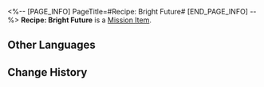 <%-- [PAGE_INFO]
PageTitle=#Recipe: Bright Future#
[END_PAGE_INFO] --%>
{{Item Infobox
|id          = 150012
|image       = Item Recipe- Bright Future.png
|type        = Mission Item
|invCategory = Missions
|rarity      = 3
|effect      = 
|description = "One day, we will have a real house." With a cup of coffee in her hand, your wife says. "It will have a yard where we can grow flowers, a hall where we can dance, a transparent attic where we can gaze at the stars &mdash; and ideally, a small dog to cuddle and fall asleep with. That would truly be the truly blissful life."<br />You smile in silence and propose a toast. The warm vapor swirls and ascends, gently caressing the ceiling before dissipating.
}}
{{Description|''"A bright future exists only in dreams."''}}
'''Recipe: Bright Future''' is a [[Mission Item]].

==Other Languages==
{{Other Languages
|en   = Recipe: Bright Future
|zhs  = 调饮材料：展望美好未来
|zht  = 調飲材料：展望美好未來
|ja   = カクテルの材料：美しい未来への展望
|ko   = 음료 재료: 아름다운 미래를 바라보며
|es   = Receta: Esperanza de un futuro mejor
|fr   = Recette : Avenir radieux
|ru   = Рецепт: Взгляд в светлое будущее
|th   = ส่วนผสมเครื่องดื่ม: Bright Future
|vi   = Nguyên Liệu Pha Chế: Hướng Về Tương Lai Tươi Đẹp
|de   = Rezept: Einer besseren Zukunft entgegen
|id   = Bahan Racikan: Bright Future
|pt   = Receita: Futuro Promissor
}}

==Change History==
{{Change History|2.1}}